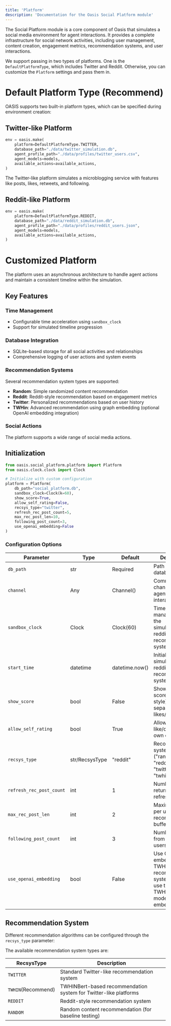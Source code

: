 ```yaml
---
title: 'Platform'
description: 'Documentation for the Oasis Social Platform module'
---
```

The Social Platform module is a core component of Oasis that simulates a social media environment for agent interactions. It provides a complete infrastructure for social network activities, including user management, content creation, engagement metrics, recommendation systems, and user interactions.

We support passing in two types of platforms. One is the `DefaultPlatformType`, which includes Twitter and Reddit. Otherwise, you can customize the `Platform` settings and pass them in.
# Default Platform Type (Recommend)

OASIS supports two built-in platform types, which can be specified during environment creation:

## Twitter-like Platform

```python
env = oasis.make(
    platform=DefaultPlatformType.TWITTER,
    database_path="./data/twitter_simulation.db",
    agent_profile_path="./data/profiles/twitter_users.csv",
    agent_models=models,
    available_actions=available_actions,
)
```

The Twitter-like platform simulates a microblogging service with features like posts, likes, retweets, and following.

## Reddit-like Platform

```python
env = oasis.make(
    platform=DefaultPlatformType.REDDIT,
    database_path="./data/reddit_simulation.db",
    agent_profile_path="./data/profiles/reddit_users.json",
    agent_models=models,
    available_actions=available_actions,
)
```

# Customized Platform

The platform uses an asynchronous architecture to handle agent actions and maintain a consistent timeline within the simulation.

## Key Features

### Time Management
- Configurable time acceleration using `sandbox_clock`
- Support for simulated timeline progression

### Database Integration
- SQLite-based storage for all social activities and relationships
- Comprehensive logging of user actions and system events

### Recommendation Systems
Several recommendation system types are supported:
- **Random**: Simple randomized content recommendation
- **Reddit**: Reddit-style recommendation based on engagement metrics
- **Twitter**: Personalized recommendations based on user history
- **TWHin**: Advanced recommendation using graph embedding (optional OpenAI embedding integration)

### Social Actions
The platform supports a wide range of social media actions.

## Initialization

```python
from oasis.social_platform.platform import Platform
from oasis.clock.clock import Clock

# Initialize with custom configuration
platform = Platform(
    db_path="social_platform.db",
    sandbox_clock=Clock(k=60),
    show_score=True,
    allow_self_rating=False,
    recsys_type="twitter",
    refresh_rec_post_count=5,
    max_rec_post_len=10,
    following_post_count=3,
    use_openai_embedding=False
)
```

### Configuration Options

| Parameter | Type | Default | Description |
|-----------|------|---------|-------------|
| `db_path` | str | Required | Path to SQLite database |
| `channel` | Any | Channel() | Communication channel for agent interactions |
| `sandbox_clock` | Clock | Clock(60) | Time management for the simulation(for reddit recommendation system) |
| `start_time` | datetime | datetime.now() | Initial time for the simulation(for reddit recommendation system)  |
| `show_score` | bool | False | Show combined score (Reddit style) instead of separate likes/dislikes |
| `allow_self_rating` | bool | True | Allow users to like/dislike their own content |
| `recsys_type` | str/RecsysType | "reddit" | Recommendation system type ("random", "reddit", "twitter", "twhin") |
| `refresh_rec_post_count` | int | 1 | Number of posts returned per refresh |
| `max_rec_post_len` | int | 2 | Maximum posts per user in recommendation buffer |
| `following_post_count` | int | 3 | Number of posts from followed users |
| `use_openai_embedding` | bool | False | Use OpenAI embeddings for TWHin recommendation system. If false, use the local TWHIN-BERT model to get embeddings.


## Recommendation System

Different recommendation algorithms can be configured through the `recsys_type` parameter:

The available recommendation system types are:

| RecsysType | Description |
|------------|-------------|
| `TWITTER` | Standard Twitter-like recommendation system |
| `TWHIN`(Recommend) | TWHINBert-based recommendation system for Twitter-like platforms |
| `REDDIT` | Reddit-style recommendation system |
| `RANDOM` | Random content recommendation (for baseline testing) |